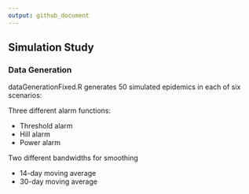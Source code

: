 ```yaml
---
output: github_document
---
```


## Simulation Study

### Data Generation

dataGenerationFixed.R generates 50 simulated epidemics in each of six scenarios:

Three different alarm functions:

* Threshold alarm
* Hill alarm
* Power alarm

Two different bandwidths for smoothing

* 14-day moving average
* 30-day moving average
